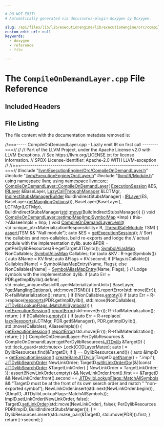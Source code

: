 ```yaml
---

# DO NOT EDIT!
# Automatically generated via docusaurus-plugin-doxygen by Doxygen.

slug: /api/files/lib/lib/executionengine/lib/executionengine/orc/compileondemandlayer-cpp
custom_edit_url: null
keywords:
  - doxygen
  - reference
  - file

---
```





# The `CompileOnDemandLayer.cpp` File Reference

<DoxygenPage pluginConfig={pluginConfig}>



## Included Headers

<IncludesList>
<IncludesListItem
  filePath="llvm/ExecutionEngine/Orc/CompileOnDemandLayer.h"
  permalink="/docs/api/files/include/include/llvm/include/llvm/executionengine/include/llvm/executionengine/orc/compileondemandlayer-h"
  isLocal="true" />
<IncludesListItem
  filePath="llvm/ExecutionEngine/Orc/Layer.h"
  permalink="/docs/api/files/include/include/llvm/include/llvm/executionengine/include/llvm/executionengine/orc/layer-h"
  isLocal="true" />
<IncludesListItem
  filePath="llvm/IR/Module.h"
  permalink="/docs/api/files/include/include/llvm/include/llvm/ir/module-h"
  isLocal="true" />
</IncludesList>


## File Listing

The file content with the documentation metadata removed is:

<ProgramListing>

<Link id="l00001" /><CodeLine lineNumber="1"><Highlight kind="comment">//===----- CompileOnDemandLayer.cpp - Lazily emit IR on first call --------===//</Highlight><Highlight kind="normal"></Highlight></CodeLine>
<Link id="l00002" /><CodeLine lineNumber="2"><Highlight kind="normal"></Highlight><Highlight kind="comment">//</Highlight><Highlight kind="normal"></Highlight></CodeLine>
<Link id="l00003" /><CodeLine lineNumber="3"><Highlight kind="normal"></Highlight><Highlight kind="comment">// Part of the LLVM Project, under the Apache License v2.0 with LLVM Exceptions.</Highlight><Highlight kind="normal"></Highlight></CodeLine>
<Link id="l00004" /><CodeLine lineNumber="4"><Highlight kind="normal"></Highlight><Highlight kind="comment">// See https://llvm.org/LICENSE.txt for license information.</Highlight><Highlight kind="normal"></Highlight></CodeLine>
<Link id="l00005" /><CodeLine lineNumber="5"><Highlight kind="normal"></Highlight><Highlight kind="comment">// SPDX-License-Identifier: Apache-2.0 WITH LLVM-exception</Highlight><Highlight kind="normal"></Highlight></CodeLine>
<Link id="l00006" /><CodeLine lineNumber="6"><Highlight kind="normal"></Highlight><Highlight kind="comment">//</Highlight><Highlight kind="normal"></Highlight></CodeLine>
<Link id="l00007" /><CodeLine lineNumber="7"><Highlight kind="normal"></Highlight><Highlight kind="comment">//===----------------------------------------------------------------------===//</Highlight><Highlight kind="normal"></Highlight></CodeLine>
<Link id="l00008" /><CodeLine lineNumber="8"><Highlight kind="normal"></Highlight></CodeLine>
<Link id="l00009" /><CodeLine lineNumber="9"><Highlight kind="normal"></Highlight><Highlight kind="preprocessor">#include &quot;<a href="/docs/api/files/include/include/llvm/include/llvm/executionengine/include/llvm/executionengine/orc/compileondemandlayer-h">llvm/ExecutionEngine/Orc/CompileOnDemandLayer.h</a>&quot;</Highlight><Highlight kind="normal"></Highlight></CodeLine>
<Link id="l00010" /><CodeLine lineNumber="10"><Highlight kind="normal"></Highlight><Highlight kind="preprocessor">#include &quot;<a href="/docs/api/files/include/include/llvm/include/llvm/executionengine/include/llvm/executionengine/orc/layer-h">llvm/ExecutionEngine/Orc/Layer.h</a>&quot;</Highlight><Highlight kind="normal"></Highlight></CodeLine>
<Link id="l00011" /><CodeLine lineNumber="11"><Highlight kind="normal"></Highlight><Highlight kind="preprocessor">#include &quot;<a href="/docs/api/files/include/include/llvm/include/llvm/ir/module-h">llvm/IR/Module.h</a>&quot;</Highlight><Highlight kind="normal"></Highlight></CodeLine>
<Link id="l00012" /><CodeLine lineNumber="12"><Highlight kind="normal"></Highlight></CodeLine>
<Link id="l00013" /><CodeLine lineNumber="13"><Highlight kind="normal"></Highlight><Highlight kind="keyword">using namespace </Highlight><Highlight kind="normal"><a href="/docs/api/namespaces/llvm">llvm</a>;</Highlight></CodeLine>
<Link id="l00014" /><CodeLine lineNumber="14"><Highlight kind="normal"></Highlight><Highlight kind="keyword">using namespace </Highlight><Highlight kind="normal"><a href="/docs/api/namespaces/llvm/orc">llvm::orc</a>;</Highlight></CodeLine>
<Link id="l00015" /><CodeLine lineNumber="15"><Highlight kind="normal"></Highlight></CodeLine>
<Link id="l00016" /><CodeLine lineNumber="16" lineLink="/docs/api/classes/llvm/orc/compileondemandlayer/#a60b3749f91b86e4e27270e69d82fb330"><Highlight kind="normal"><a href="/docs/api/classes/llvm/orc/compileondemandlayer/#a60b3749f91b86e4e27270e69d82fb330">CompileOnDemandLayer::CompileOnDemandLayer</a>(</Highlight></CodeLine>
<Link id="l00017" /><CodeLine lineNumber="17"><Highlight kind="normal">    <a href="/docs/api/classes/llvm/orc/executionsession">ExecutionSession</a> &amp;ES, <a href="/docs/api/classes/llvm/orc/irlayer/#a1141609d9c7e4bdd205bc09698ff51b3">IRLayer</a> &amp;BaseLayer, <a href="/docs/api/classes/llvm/orc/lazycallthroughmanager">LazyCallThroughManager</a> &amp;LCTMgr,</Highlight></CodeLine>
<Link id="l00018" /><CodeLine lineNumber="18"><Highlight kind="normal">    <a href="/docs/api/classes/llvm/orc/compileondemandlayer/#a8bccd12782700db63367128dc4a3c89d">IndirectStubsManagerBuilder</a> BuildIndirectStubsManager)</Highlight></CodeLine>
<Link id="l00019" /><CodeLine lineNumber="19"><Highlight kind="normal">    : <a href="/docs/api/classes/llvm/orc/irlayer/#a1141609d9c7e4bdd205bc09698ff51b3">IRLayer</a>(ES, BaseLayer.<a href="/docs/api/classes/llvm/orc/irlayer/#ae3cfe72cdaca15dbe4c360d8bcdb5207">getManglingOptions</a>()), BaseLayer(BaseLayer),</Highlight></CodeLine>
<Link id="l00020" /><CodeLine lineNumber="20"><Highlight kind="normal">      LCTMgr(LCTMgr),</Highlight></CodeLine>
<Link id="l00021" /><CodeLine lineNumber="21"><Highlight kind="normal">      BuildIndirectStubsManager(<a href="/docs/api/namespaces/std">std</a>::<a href="/docs/api/namespaces/llvm/#abfc9c7ecf70f66901e439f7c04ef3dbb">move</a>(BuildIndirectStubsManager)) &#123;&#125;</Highlight></CodeLine>
<Link id="l00022" /><CodeLine lineNumber="22"><Highlight kind="normal"></Highlight></CodeLine>
<Link id="l00023" /><CodeLine lineNumber="23" lineLink="/docs/api/classes/llvm/orc/compileondemandlayer/#a7c507a2cc8f50d7dbf01908e8b3be329"><Highlight kind="normal"></Highlight><Highlight kind="keywordtype">void</Highlight><Highlight kind="normal"> <a href="/docs/api/classes/llvm/orc/compileondemandlayer/#a7c507a2cc8f50d7dbf01908e8b3be329">CompileOnDemandLayer::setImplMap</a>(<a href="/docs/api/classes/llvm/orc/implsymbolmap">ImplSymbolMap</a> &#42;Imp) &#123;</Highlight></CodeLine>
<Link id="l00024" /><CodeLine lineNumber="24"><Highlight kind="normal">  this-&gt;AliaseeImpls = Imp;</Highlight></CodeLine>
<Link id="l00025" /><CodeLine lineNumber="25"><Highlight kind="normal">&#125;</Highlight></CodeLine>
<Link id="l00026" /><CodeLine lineNumber="26"><Highlight kind="normal"></Highlight></CodeLine>
<Link id="l00027" /><CodeLine lineNumber="27" lineLink="/docs/api/classes/llvm/orc/compileondemandlayer/#a58cc5a656f5d4cc0a32d58494dcb860b"><Highlight kind="normal"></Highlight><Highlight kind="keywordtype">void</Highlight><Highlight kind="normal"> <a href="/docs/api/classes/llvm/orc/compileondemandlayer/#a58cc5a656f5d4cc0a32d58494dcb860b">CompileOnDemandLayer::emit</a>(</Highlight></CodeLine>
<Link id="l00028" /><CodeLine lineNumber="28"><Highlight kind="normal">    std::unique&#95;ptr&lt;MaterializationResponsibility&gt; R, <a href="/docs/api/classes/llvm/orc/threadsafemodule">ThreadSafeModule</a> TSM) &#123;</Highlight></CodeLine>
<Link id="l00029" /><CodeLine lineNumber="29"><Highlight kind="normal">  <a href="/docs/api/files/lib/lib/target/lib/target/amdgpu/silowercontrolflow-cpp/#a4868c5d81c5ccc98c47aeab6244346a0">assert</a>(TSM &amp;&amp; </Highlight><Highlight kind="stringliteral">&quot;Null module&quot;</Highlight><Highlight kind="normal">);</Highlight></CodeLine>
<Link id="l00030" /><CodeLine lineNumber="30"><Highlight kind="normal"></Highlight></CodeLine>
<Link id="l00031" /><CodeLine lineNumber="31"><Highlight kind="normal">  </Highlight><Highlight kind="keyword">auto</Highlight><Highlight kind="normal"> &amp;ES = <a href="/docs/api/classes/llvm/orc/irlayer/#a88dfbca45a6353ce7c643414c0d945cf">getExecutionSession</a>();</Highlight></CodeLine>
<Link id="l00032" /><CodeLine lineNumber="32"><Highlight kind="normal"></Highlight></CodeLine>
<Link id="l00033" /><CodeLine lineNumber="33"><Highlight kind="normal">  </Highlight><Highlight kind="comment">// Sort the callables and non-callables, build re-exports and lodge the</Highlight><Highlight kind="normal"></Highlight></CodeLine>
<Link id="l00034" /><CodeLine lineNumber="34"><Highlight kind="normal">  </Highlight><Highlight kind="comment">// actual module with the implementation dylib.</Highlight><Highlight kind="normal"></Highlight></CodeLine>
<Link id="l00035" /><CodeLine lineNumber="35"><Highlight kind="normal">  </Highlight><Highlight kind="keyword">auto</Highlight><Highlight kind="normal"> &amp;PDR = getPerDylibResources(R-&gt;getTargetJITDylib());</Highlight></CodeLine>
<Link id="l00036" /><CodeLine lineNumber="36"><Highlight kind="normal"></Highlight></CodeLine>
<Link id="l00037" /><CodeLine lineNumber="37"><Highlight kind="normal">  <a href="/docs/api/namespaces/llvm/orc/#adfa7bcc2544e48c4531ebfe74ae622b2">SymbolAliasMap</a> NonCallables;</Highlight></CodeLine>
<Link id="l00038" /><CodeLine lineNumber="38"><Highlight kind="normal">  <a href="/docs/api/namespaces/llvm/orc/#adfa7bcc2544e48c4531ebfe74ae622b2">SymbolAliasMap</a> Callables;</Highlight></CodeLine>
<Link id="l00039" /><CodeLine lineNumber="39"><Highlight kind="normal"></Highlight></CodeLine>
<Link id="l00040" /><CodeLine lineNumber="40"><Highlight kind="normal">  </Highlight><Highlight kind="keywordflow">for</Highlight><Highlight kind="normal"> (</Highlight><Highlight kind="keyword">auto</Highlight><Highlight kind="normal"> &amp;KV : R-&gt;getSymbols()) &#123;</Highlight></CodeLine>
<Link id="l00041" /><CodeLine lineNumber="41"><Highlight kind="normal">    </Highlight><Highlight kind="keyword">auto</Highlight><Highlight kind="normal"> &amp;Name = KV.first;</Highlight></CodeLine>
<Link id="l00042" /><CodeLine lineNumber="42"><Highlight kind="normal">    </Highlight><Highlight kind="keyword">auto</Highlight><Highlight kind="normal"> &amp;Flags = KV.second;</Highlight></CodeLine>
<Link id="l00043" /><CodeLine lineNumber="43"><Highlight kind="normal">    </Highlight><Highlight kind="keywordflow">if</Highlight><Highlight kind="normal"> (Flags.isCallable())</Highlight></CodeLine>
<Link id="l00044" /><CodeLine lineNumber="44"><Highlight kind="normal">      Callables&#91;Name&#93; = <a href="/docs/api/structs/llvm/orc/symbolaliasmapentry">SymbolAliasMapEntry</a>(Name, Flags);</Highlight></CodeLine>
<Link id="l00045" /><CodeLine lineNumber="45"><Highlight kind="normal">    </Highlight><Highlight kind="keywordflow">else</Highlight><Highlight kind="normal"></Highlight></CodeLine>
<Link id="l00046" /><CodeLine lineNumber="46"><Highlight kind="normal">      NonCallables&#91;Name&#93; = <a href="/docs/api/structs/llvm/orc/symbolaliasmapentry">SymbolAliasMapEntry</a>(Name, Flags);</Highlight></CodeLine>
<Link id="l00047" /><CodeLine lineNumber="47"><Highlight kind="normal">  &#125;</Highlight></CodeLine>
<Link id="l00048" /><CodeLine lineNumber="48"><Highlight kind="normal"></Highlight></CodeLine>
<Link id="l00049" /><CodeLine lineNumber="49"><Highlight kind="normal">  </Highlight><Highlight kind="comment">// Lodge symbols with the implementation dylib.</Highlight><Highlight kind="normal"></Highlight></CodeLine>
<Link id="l00050" /><CodeLine lineNumber="50"><Highlight kind="normal">  </Highlight><Highlight kind="keywordflow">if</Highlight><Highlight kind="normal"> (</Highlight><Highlight kind="keyword">auto</Highlight><Highlight kind="normal"> Err = PDR.getImplDylib().define(</Highlight></CodeLine>
<Link id="l00051" /><CodeLine lineNumber="51"><Highlight kind="normal">          std::make&#95;unique&lt;BasicIRLayerMaterializationUnit&gt;(</Highlight></CodeLine>
<Link id="l00052" /><CodeLine lineNumber="52"><Highlight kind="normal">              BaseLayer, &#42;<a href="/docs/api/classes/llvm/orc/irlayer/#ae3cfe72cdaca15dbe4c360d8bcdb5207">getManglingOptions</a>(), std::move(TSM)))) &#123;</Highlight></CodeLine>
<Link id="l00053" /><CodeLine lineNumber="53"><Highlight kind="normal">    ES.reportError(std::move(Err));</Highlight></CodeLine>
<Link id="l00054" /><CodeLine lineNumber="54"><Highlight kind="normal">    R-&gt;failMaterialization();</Highlight></CodeLine>
<Link id="l00055" /><CodeLine lineNumber="55"><Highlight kind="normal">    </Highlight><Highlight kind="keywordflow">return</Highlight><Highlight kind="normal">;</Highlight></CodeLine>
<Link id="l00056" /><CodeLine lineNumber="56"><Highlight kind="normal">  &#125;</Highlight></CodeLine>
<Link id="l00057" /><CodeLine lineNumber="57"><Highlight kind="normal"></Highlight></CodeLine>
<Link id="l00058" /><CodeLine lineNumber="58"><Highlight kind="normal">  </Highlight><Highlight kind="keywordflow">if</Highlight><Highlight kind="normal"> (!NonCallables.<a href="/docs/api/classes/llvm/densemapbase/#a49c487a9395a6c384be8544cfb2cfccf">empty</a>())</Highlight></CodeLine>
<Link id="l00059" /><CodeLine lineNumber="59"><Highlight kind="normal">    </Highlight><Highlight kind="keywordflow">if</Highlight><Highlight kind="normal"> (</Highlight><Highlight kind="keyword">auto</Highlight><Highlight kind="normal"> Err =</Highlight></CodeLine>
<Link id="l00060" /><CodeLine lineNumber="60"><Highlight kind="normal">            R-&gt;replace(<a href="/docs/api/namespaces/llvm/orc/#a6b9e003e73655db7fad152ceddb3b45b">reexports</a>(PDR.getImplDylib(), std::move(NonCallables),</Highlight></CodeLine>
<Link id="l00061" /><CodeLine lineNumber="61"><Highlight kind="normal">                                 <a href="/docs/api/namespaces/llvm/orc/#a7cb1d8cb0ab2329f032d69d79498c81da5fa8627bea3ff4b720673b9a298caf2d">JITDylibLookupFlags::MatchAllSymbols</a>))) &#123;</Highlight></CodeLine>
<Link id="l00062" /><CodeLine lineNumber="62"><Highlight kind="normal">      <a href="/docs/api/classes/llvm/orc/irlayer/#a88dfbca45a6353ce7c643414c0d945cf">getExecutionSession</a>().<a href="/docs/api/classes/llvm/orc/executionsession/#a1c47ed6ddfb6770f1a432af1c9acdc44">reportError</a>(std::move(Err));</Highlight></CodeLine>
<Link id="l00063" /><CodeLine lineNumber="63"><Highlight kind="normal">      R-&gt;failMaterialization();</Highlight></CodeLine>
<Link id="l00064" /><CodeLine lineNumber="64"><Highlight kind="normal">      </Highlight><Highlight kind="keywordflow">return</Highlight><Highlight kind="normal">;</Highlight></CodeLine>
<Link id="l00065" /><CodeLine lineNumber="65"><Highlight kind="normal">    &#125;</Highlight></CodeLine>
<Link id="l00066" /><CodeLine lineNumber="66"><Highlight kind="normal">  </Highlight><Highlight kind="keywordflow">if</Highlight><Highlight kind="normal"> (!Callables.<a href="/docs/api/classes/llvm/densemapbase/#a49c487a9395a6c384be8544cfb2cfccf">empty</a>()) &#123;</Highlight></CodeLine>
<Link id="l00067" /><CodeLine lineNumber="67"><Highlight kind="normal">    </Highlight><Highlight kind="keywordflow">if</Highlight><Highlight kind="normal"> (</Highlight><Highlight kind="keyword">auto</Highlight><Highlight kind="normal"> Err = R-&gt;replace(</Highlight></CodeLine>
<Link id="l00068" /><CodeLine lineNumber="68"><Highlight kind="normal">            <a href="/docs/api/namespaces/llvm/orc/#aa74c9e8e6a57d19831cc120e9b2a37fd">lazyReexports</a>(LCTMgr, PDR.getISManager(), PDR.getImplDylib(),</Highlight></CodeLine>
<Link id="l00069" /><CodeLine lineNumber="69"><Highlight kind="normal">                          std::move(Callables), AliaseeImpls))) &#123;</Highlight></CodeLine>
<Link id="l00070" /><CodeLine lineNumber="70"><Highlight kind="normal">      <a href="/docs/api/classes/llvm/orc/irlayer/#a88dfbca45a6353ce7c643414c0d945cf">getExecutionSession</a>().<a href="/docs/api/classes/llvm/orc/executionsession/#a1c47ed6ddfb6770f1a432af1c9acdc44">reportError</a>(std::move(Err));</Highlight></CodeLine>
<Link id="l00071" /><CodeLine lineNumber="71"><Highlight kind="normal">      R-&gt;failMaterialization();</Highlight></CodeLine>
<Link id="l00072" /><CodeLine lineNumber="72"><Highlight kind="normal">      </Highlight><Highlight kind="keywordflow">return</Highlight><Highlight kind="normal">;</Highlight></CodeLine>
<Link id="l00073" /><CodeLine lineNumber="73"><Highlight kind="normal">    &#125;</Highlight></CodeLine>
<Link id="l00074" /><CodeLine lineNumber="74"><Highlight kind="normal">  &#125;</Highlight></CodeLine>
<Link id="l00075" /><CodeLine lineNumber="75"><Highlight kind="normal">&#125;</Highlight></CodeLine>
<Link id="l00076" /><CodeLine lineNumber="76"><Highlight kind="normal"></Highlight></CodeLine>
<Link id="l00077" /><CodeLine lineNumber="77"><Highlight kind="normal">CompileOnDemandLayer::PerDylibResources &amp;</Highlight></CodeLine>
<Link id="l00078" /><CodeLine lineNumber="78"><Highlight kind="normal">CompileOnDemandLayer::getPerDylibResources(<a href="/docs/api/classes/llvm/orc/jitdylib">JITDylib</a> &amp;TargetD) &#123;</Highlight></CodeLine>
<Link id="l00079" /><CodeLine lineNumber="79"><Highlight kind="normal">  std::lock&#95;guard&lt;std::mutex&gt; Lock(CODLayerMutex);</Highlight></CodeLine>
<Link id="l00080" /><CodeLine lineNumber="80"><Highlight kind="normal"></Highlight></CodeLine>
<Link id="l00081" /><CodeLine lineNumber="81"><Highlight kind="normal">  </Highlight><Highlight kind="keyword">auto</Highlight><Highlight kind="normal"> <a href="/docs/api/files/lib/lib/support/md5-cpp/#ac0eafdc9ee161b71e7af98af736952fd">I</a> = DylibResources.find(&amp;TargetD);</Highlight></CodeLine>
<Link id="l00082" /><CodeLine lineNumber="82"><Highlight kind="normal">  </Highlight><Highlight kind="keywordflow">if</Highlight><Highlight kind="normal"> (<a href="/docs/api/files/lib/lib/support/md5-cpp/#ac0eafdc9ee161b71e7af98af736952fd">I</a> == DylibResources.end()) &#123;</Highlight></CodeLine>
<Link id="l00083" /><CodeLine lineNumber="83"><Highlight kind="normal">    </Highlight><Highlight kind="keyword">auto</Highlight><Highlight kind="normal"> &amp;ImplD =</Highlight></CodeLine>
<Link id="l00084" /><CodeLine lineNumber="84"><Highlight kind="normal">        <a href="/docs/api/classes/llvm/orc/irlayer/#a88dfbca45a6353ce7c643414c0d945cf">getExecutionSession</a>().<a href="/docs/api/classes/llvm/orc/executionsession/#a6576b19a186104b0ee0d910ea472cab2">createBareJITDylib</a>(TargetD.<a href="/docs/api/classes/llvm/jitlink/jitlinkdylib/#a6e20a8eb914e9173e681d176e3171de4">getName</a>() + </Highlight><Highlight kind="stringliteral">&quot;.impl&quot;</Highlight><Highlight kind="normal">);</Highlight></CodeLine>
<Link id="l00085" /><CodeLine lineNumber="85"><Highlight kind="normal">    <a href="/docs/api/namespaces/llvm/orc/#a1a2b573da544cf233d62075a16146245">JITDylibSearchOrder</a> NewLinkOrder;</Highlight></CodeLine>
<Link id="l00086" /><CodeLine lineNumber="86"><Highlight kind="normal">    TargetD.<a href="/docs/api/classes/llvm/orc/jitdylib/#a82001e6ef07752d7eb0843a693f90bd0">withLinkOrderDo</a>(&#91;&amp;&#93;(</Highlight><Highlight kind="keyword">const</Highlight><Highlight kind="normal"> <a href="/docs/api/namespaces/llvm/orc/#a1a2b573da544cf233d62075a16146245">JITDylibSearchOrder</a> &amp;TargetLinkOrder) &#123;</Highlight></CodeLine>
<Link id="l00087" /><CodeLine lineNumber="87"><Highlight kind="normal">      NewLinkOrder = TargetLinkOrder;</Highlight></CodeLine>
<Link id="l00088" /><CodeLine lineNumber="88"><Highlight kind="normal">    &#125;);</Highlight></CodeLine>
<Link id="l00089" /><CodeLine lineNumber="89"><Highlight kind="normal"></Highlight></CodeLine>
<Link id="l00090" /><CodeLine lineNumber="90"><Highlight kind="normal">    <a href="/docs/api/files/lib/lib/target/lib/target/amdgpu/silowercontrolflow-cpp/#a4868c5d81c5ccc98c47aeab6244346a0">assert</a>(!NewLinkOrder.empty() &amp;&amp; NewLinkOrder.front().first == &amp;TargetD &amp;&amp;</Highlight></CodeLine>
<Link id="l00091" /><CodeLine lineNumber="91"><Highlight kind="normal">           NewLinkOrder.front().second ==</Highlight></CodeLine>
<Link id="l00092" /><CodeLine lineNumber="92"><Highlight kind="normal">               <a href="/docs/api/namespaces/llvm/orc/#a7cb1d8cb0ab2329f032d69d79498c81da5fa8627bea3ff4b720673b9a298caf2d">JITDylibLookupFlags::MatchAllSymbols</a> &amp;&amp;</Highlight></CodeLine>
<Link id="l00093" /><CodeLine lineNumber="93"><Highlight kind="normal">           </Highlight><Highlight kind="stringliteral">&quot;TargetD must be at the front of its own search order and match &quot;</Highlight><Highlight kind="normal"></Highlight></CodeLine>
<Link id="l00094" /><CodeLine lineNumber="94"><Highlight kind="normal">           </Highlight><Highlight kind="stringliteral">&quot;non-exported symbol&quot;</Highlight><Highlight kind="normal">);</Highlight></CodeLine>
<Link id="l00095" /><CodeLine lineNumber="95"><Highlight kind="normal">    NewLinkOrder.insert(std::next(NewLinkOrder.begin()),</Highlight></CodeLine>
<Link id="l00096" /><CodeLine lineNumber="96"><Highlight kind="normal">                        &#123;&amp;ImplD, JITDylibLookupFlags::MatchAllSymbols&#125;);</Highlight></CodeLine>
<Link id="l00097" /><CodeLine lineNumber="97"><Highlight kind="normal">    ImplD.setLinkOrder(NewLinkOrder, </Highlight><Highlight kind="keyword">false</Highlight><Highlight kind="normal">);</Highlight></CodeLine>
<Link id="l00098" /><CodeLine lineNumber="98"><Highlight kind="normal">    TargetD.<a href="/docs/api/classes/llvm/orc/jitdylib/#ab5c917be01faae33e9df9295e1dffdd7">setLinkOrder</a>(std::move(NewLinkOrder), </Highlight><Highlight kind="keyword">false</Highlight><Highlight kind="normal">);</Highlight></CodeLine>
<Link id="l00099" /><CodeLine lineNumber="99"><Highlight kind="normal"></Highlight></CodeLine>
<Link id="l00100" /><CodeLine lineNumber="100"><Highlight kind="normal">    PerDylibResources PDR(ImplD, BuildIndirectStubsManager());</Highlight></CodeLine>
<Link id="l00101" /><CodeLine lineNumber="101"><Highlight kind="normal">    <a href="/docs/api/files/lib/lib/support/md5-cpp/#ac0eafdc9ee161b71e7af98af736952fd">I</a> = DylibResources.insert(std::make&#95;pair(&amp;TargetD, std::move(PDR))).first;</Highlight></CodeLine>
<Link id="l00102" /><CodeLine lineNumber="102"><Highlight kind="normal">  &#125;</Highlight></CodeLine>
<Link id="l00103" /><CodeLine lineNumber="103"><Highlight kind="normal"></Highlight></CodeLine>
<Link id="l00104" /><CodeLine lineNumber="104"><Highlight kind="normal">  </Highlight><Highlight kind="keywordflow">return</Highlight><Highlight kind="normal"> <a href="/docs/api/files/lib/lib/support/md5-cpp/#ac0eafdc9ee161b71e7af98af736952fd">I</a>-&gt;second;</Highlight></CodeLine>
<Link id="l00105" /><CodeLine lineNumber="105"><Highlight kind="normal">&#125;</Highlight></CodeLine>

</ProgramListing>

</DoxygenPage>

